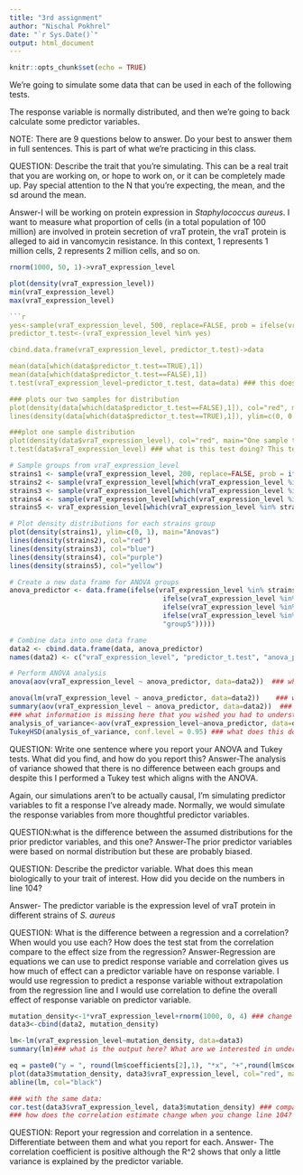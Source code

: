 ```yaml
---
title: "3rd assignment"
author: "Nischal Pokhrel"
date: "`r Sys.Date()`"
output: html_document
---
```


```r
knitr::opts_chunk$set(echo = TRUE)
```
We're going to simulate some data that can be used in each of the following tests.

The response variable is normally distributed, and then we're going to back calculate some predictor variables.

NOTE: There are 9 questions below to answer. Do your best to answer them in full sentences. This is part of what we're practicing in this class.

QUESTION: Describe the trait that you're simulating. This can be a real trait that you are working on, or hope to work on, or it can be completely made up. 
Pay special attention to the N that you're expecting, the mean, and the sd around the mean. 

Answer-I will be working on protein expression in *Staphylococcus aureus*. I want to measure what proportion of cells (in a total population of 100 million) are involved in protein secretion of vraT protein, the vraT protein is alleged to aid in vancomycin resistance. In this context, 1 represents 1 million cells, 2 represents 2 million cells, and so on.

```r
rnorm(1000, 50, 1)->vraT_expression_level 

plot(density(vraT_expression_level))
min(vraT_expression_level)
max(vraT_expression_level)

```r

yes<-sample(vraT_expression_level, 500, replace=FALSE, prob = ifelse(vraT_expression_level>0, 1, 0)) #### play with this line! Is the test statistically significant. When is it not?
predictor_t.test<-(vraT_expression_level %in% yes)

cbind.data.frame(vraT_expression_level, predictor_t.test)->data

mean(data[which(data$predictor_t.test==TRUE),1])
mean(data[which(data$predictor_t.test==FALSE),1])
t.test(vraT_expression_level~predictor_t.test, data=data) ### this does a two sample t-test. What would a one sample t test be testing? How would you do that? Answer-A two sample test would be comparing two mutant strains on *S. aureus*. One sample t-test would compare any mutant strain with the wild type strain.

### plots our two samples for distribution
plot(density(data[which(data$predictor_t.test==FALSE),1]), col="red", main="Two sample t test")
lines(density(data[which(data$predictor_t.test==TRUE),1]), ylim=c(0, 0.1), xlim=c(-20,20), main="Two Sample T test")

###plot one sample distribution
plot(density(data$vraT_expression_level), col="red", main="One sample t test")
t.test(data$vraT_expression_level) ### what is this test doing? This test is doing a 1 sample T-test 


```
```r

# Sample groups from vraT_expression_level
strains1 <- sample(vraT_expression_level, 200, replace=FALSE, prob = ifelse(vraT_expression_level > 3, 1, 0))
strains2 <- sample(vraT_expression_level[which(vraT_expression_level %in% strains1 == FALSE)], 200, replace=FALSE, prob = ifelse(vraT_expression_level[which(vraT_expression_level %in% strains1 == FALSE)] > 4, 1, 0))
strains3 <- sample(vraT_expression_level[which(vraT_expression_level %in% strains2 == FALSE | vraT_expression_level %in% strains1 == FALSE)], 200, replace=FALSE, prob = ifelse(vraT_expression_level[which(vraT_expression_level %in% strains2 == FALSE | vraT_expression_level %in% strains1 == FALSE)] > 5, 1, 0))
strains4 <- sample(vraT_expression_level[which(vraT_expression_level %in% strains2 == FALSE | vraT_expression_level %in% strains1 == FALSE | vraT_expression_level %in% strains3 == FALSE)], 200, replace=FALSE, prob = ifelse(vraT_expression_level[which(vraT_expression_level %in% strains2 == FALSE | vraT_expression_level %in% strains1 == FALSE | vraT_expression_level %in% strains3 == FALSE)] > 6, 1, 0))
strains5 <- vraT_expression_level[which(vraT_expression_level %in% strains1 == FALSE | vraT_expression_level %in% strains2 == FALSE | vraT_expression_level %in% strains3 == FALSE | vraT_expression_level %in% strains4 == FALSE)]

# Plot density distributions for each strains group
plot(density(strains1), ylim=c(0, 1), main="Anovas")
lines(density(strains2), col="red")
lines(density(strains3), col="blue")
lines(density(strains4), col="purple")
lines(density(strains5), col="yellow")

# Create a new data frame for ANOVA groups
anova_predictor <- data.frame(ifelse(vraT_expression_level %in% strains1 == TRUE, "group1", 
                                      ifelse(vraT_expression_level %in% strains2 == TRUE, "group2", 
                                      ifelse(vraT_expression_level %in% strains3 == TRUE, "group3", 
                                      ifelse(vraT_expression_level %in% strains4 == TRUE, "group4", 
                                      "group5")))))

# Combine data into one data frame
data2 <- cbind.data.frame(data, anova_predictor)
names(data2) <- c("vraT_expression_level", "predictor_t.test", "anova_predictor")

# Perform ANOVA analysis
anova(aov(vraT_expression_level ~ anova_predictor, data=data2))  ### what does this do? Answer-It performs analysis of variance

anova(lm(vraT_expression_level ~ anova_predictor, data=data2))    ### what does this do? Answer-It fits a linear model before doing ANOVA
summary(aov(vraT_expression_level ~ anova_predictor, data=data2))  ### what does this do? What do you notice about the last three tests? It provides a summary of the results. All three test are generating F and p-values which also shows that these samples don't show significant difference.
### what information is missing here that you wished you had to understand your study better?
analysis_of_variance<-aov(vraT_expression_level~anova_predictor, data=data2) ##name the model to keep it for downstream
TukeyHSD(analysis_of_variance, conf.level = 0.95) ### what does this do, and where are the differences? If the ANOVA test led to rejection of the null hypothesis than we performed this test to see which group is the one that is different than the rest. 
```
QUESTION: Write one sentence where you report your ANOVA and Tukey tests. What did you find, and how do you report this?
Answer-The analysis of variance showed that there is no difference between each groups and despite this I performed a Tukey test which aligns with the ANOVA.


Again, our simulations aren't to be actually causal, I'm simulating predictor variables to fit a response I've already made. Normally, we would simulate the response variables from more thoughtful predictor variables.

QUESTION:what is the difference between the assumed distributions for the prior predictor variables, and this one?
Answer-The prior predictor variables were based on normal distribution but these are probably biased.

QUESTION: Describe the predictor variable. What does this mean biologically to your trait of interest. How did you decide on the numbers in line 104?

Answer- The predictor variable is the expression level of vraT protein in different strains of *S. aureus*

QUESTION: What is the difference between a regression and a correlation? When would you use each? How does the test stat from the correlation compare to the effect size from the regression? Answer-Regression are equations we can use to predict response variable and correlation gives us how much of effect can a predictor variable have on response variable. I would use regression to predict a response variable without extrapolation from the regression line and I would use correlation to define the overall effect of response variable on predictor variable. 

```r

mutation_density<-1*vraT_expression_level+rnorm(1000, 0, 4) ### change these numbers!! Remember that this is backwards from how we did this on day 1, so the slope should go the other way!
data3<-cbind(data2, mutation_density)

lm<-lm(vraT_expression_level~mutation_density, data=data3)
summary(lm)### what is the output here? What are we interested in understanding from this model? How do we get m? How do we get the intercept?

eq = paste0("y = ", round(lm$coefficients[2],1), "*x", "+",round(lm$coefficients[1],1), ", R^2=", round(summary(lm)$adj.r.squared, digits=3))
plot(data3$mutation_density, data3$vraT_expression_level, col="red", main=eq)
abline(lm, col="black")

### with the same data:
cor.test(data3$vraT_expression_level, data3$mutation_density) ### compare the sample estimate to the 1) simulated effect sizes and 2) to the estimated effect size 
### how does the correlation estimate change when you change line 104?
```

QUESTION: Report your regression and correlation in a sentence. Differentiate between them and what you report for each. 
Answer- The correlation coefficient is positive although the R^2 shows that only a little variance is explained by the predictor variable.
